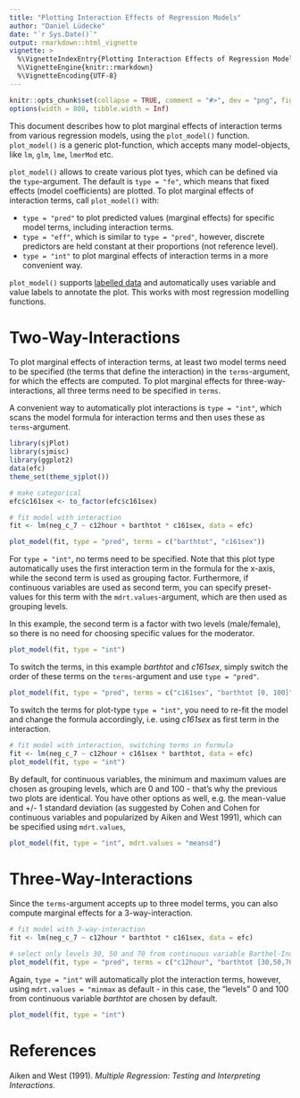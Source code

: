 ```yaml
---
title: "Plotting Interaction Effects of Regression Models"
author: "Daniel Lüdecke"
date: "`r Sys.Date()`"
output: rmarkdown::html_vignette
vignette: >
  %\VignetteIndexEntry{Plotting Interaction Effects of Regression Models}
  %\VignetteEngine{knitr::rmarkdown}
  %\VignetteEncoding{UTF-8}
---
```


```r
knitr::opts_chunk$set(collapse = TRUE, comment = "#>", dev = "png", fig.width = 7, fig.height = 3.5, message = FALSE, warning = FALSE)
options(width = 800, tibble.width = Inf)
```

This document describes how to plot marginal effects of interaction terms from various regression models, using the `plot_model()` function. `plot_model()` is a generic plot-function, which accepts many model-objects, like `lm`, `glm`, `lme`, `lmerMod` etc.

`plot_model()` allows to create various plot tyes, which can be defined via the `type`-argument. The default is `type = "fe"`, which means that fixed effects (model coefficients) are plotted. To plot marginal effects of interaction terms, call `plot_model()` with:

  * `type = "pred"` to plot predicted values (marginal effects) for specific model terms, including interaction terms.
  * `type = "eff"`, which is similar to `type = "pred"`, however, discrete predictors are held constant at their proportions (not reference level).
  * `type = "int"` to plot marginal effects of interaction terms in a more convenient way.

`plot_model()` supports [labelled data](https://cran.r-project.org/package=sjlabelled) and automatically uses variable and value labels to annotate the plot. This works with most regression modelling functions.

# Two-Way-Interactions

To plot marginal effects of interaction terms, at least two model terms need to be specified (the terms that define the interaction) in the `terms`-argument, for which the effects are computed. To plot marginal effects for three-way-interactions, all three terms need to be specified in `terms`.

A convenient way to automatically plot interactions is `type = "int"`, which scans the model formula for interaction terms and then uses these as `terms`-argument.

```r
library(sjPlot)
library(sjmisc)
library(ggplot2)
data(efc)
theme_set(theme_sjplot())

# make categorical
efc$c161sex <- to_factor(efc$c161sex)

# fit model with interaction
fit <- lm(neg_c_7 ~ c12hour + barthtot * c161sex, data = efc)

plot_model(fit, type = "pred", terms = c("barthtot", "c161sex"))
```

For `type = "int"`, no terms need to be specified. Note that this plot type automatically uses the first interaction term in the formula for the x-axis, while the second term is used as grouping factor. Furthermore, if continuous variables are used as second term, you can specify preset-values for this term with the `mdrt.values`-argument, which are then used as grouping levels.

In this example, the second term is a factor with two levels (male/female), so there is no need for choosing specific values for the moderator.

```r
plot_model(fit, type = "int")
```

To switch the terms, in this example _barthtot_ and _c161sex_, simply switch the order of these terms on the `terms`-argument and use `type = "pred"`.

```r
plot_model(fit, type = "pred", terms = c("c161sex", "barthtot [0, 100]"))
```

To switch the terms for plot-type `type = "int"`, you need to re-fit the model and change the formula accordingly, i.e. using _c161sex_ as first term in the interaction.

```r
# fit model with interaction, switching terms in formula
fit <- lm(neg_c_7 ~ c12hour + c161sex * barthtot, data = efc)
plot_model(fit, type = "int")
```

By default, for continuous variables, the minimum and maximum values are chosen as grouping levels, which are 0 and 100 - that's why the previous two plots are identical. You have other options as well, e.g. the mean-value and +/- 1 standard deviation (as suggested by Cohen and Cohen for continuous variables and popularized by Aiken and West 1991), which can be specified using `mdrt.values`, 

```r
plot_model(fit, type = "int", mdrt.values = "meansd")
```

# Three-Way-Interactions

Since the `terms`-argument accepts up to three model terms, you can also compute marginal effects for a 3-way-interaction.

```r
# fit model with 3-way-interaction
fit <- lm(neg_c_7 ~ c12hour * barthtot * c161sex, data = efc)

# select only levels 30, 50 and 70 from continuous variable Barthel-Index
plot_model(fit, type = "pred", terms = c("c12hour", "barthtot [30,50,70]", "c161sex"))
```

Again, `type = "int"` will automatically plot the interaction terms, however, using `mdrt.values = "minmax` as default - in this case, the "levels" 0 and 100 from continuous variable _barthtot_ are chosen by default.

```r
plot_model(fit, type = "int")
```

# References

Aiken and West (1991). _Multiple Regression: Testing and Interpreting Interactions._

